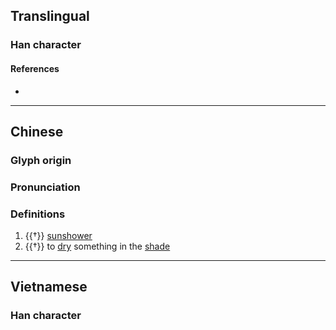 {{character info}}
==Translingual==

===Han character===
{{Han char|rn=72|rad=日|as=09|sn=13|four=65096|canj=ADWF|ids=⿰日柬}}

====References====
* {{Han ref|kx=0498.190|dkj=14057|dj=0866.150|hdz=21523.020|uh=6695|ud=26261|bh=DDC1|bd=56769}}

----

==Chinese==
{{zh-forms}}

===Glyph origin===
{{Han etym}}

===Pronunciation===
{{zh-pron
|m=jiǎn,lán
|c=gaan2
|mc=y
|oc=y
|cat=n,v
}}

===Definitions===
{{zh-hanzi}}

# {{†}} [[sunshower]]
# {{†}} to [[dry]] something in the [[shade]]

----

==Vietnamese==

===Han character===
{{vi-readings|reading=giản}}